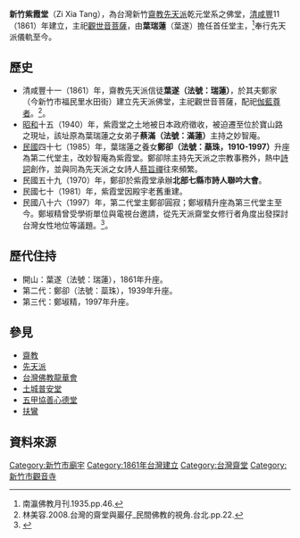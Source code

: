 {{東亞廟宇
|name = 新竹紫霞堂
|location = {{ROC-TW}}<br/>[[新竹市|新竹市]][[東區_(新竹市)|東區]]寶山路380巷15號
|god = 觀世音菩薩
|section = [[齋教|齋教]][[先天派|先天派]]
|open_year = 1861年（清咸豐11年）
}}
'''新竹紫霞堂'''（Zi Xia Tang），為台灣新竹[[齋教|齋教]][[先天派|先天派]]乾元堂系之佛堂，[[臺灣清治時期|清]][[咸豐_(年號)|咸豐]]11（1861）年建立，主祀[[觀世音菩薩|觀世音菩薩]]，由'''葉瑞蓮'''（葉遂）擔任首任堂主，<ref>南瀛佛教月刊.1935.pp.46. </ref>奉行先天派儀軌至今。

==歷史==
*清咸豐十一（1861）年，齋教先天派信徒'''葉遂（法號：瑞蓮）'''，於其夫鄭家（今新竹市福民里水田街）建立先天派佛堂，主祀觀世音菩薩，配祀[[伽藍神|伽藍尊者]]。<ref>林美容.2008.台灣的齋堂與巖仔_民間佛教的視角.台北.pp.22. </ref>。
*[[昭和|昭和]]十五（1940）年，紫霞堂之土地被日本政府徵收，被迫遷至位於寶山路之現址，該址原為葉瑞蓮之女弟子'''蔡滿（法號：滿蓮）'''主持之妙智庵。
*[[民國紀年|民國]]四十七（1985）年，葉瑞蓮之養女'''鄭卻（法號：蘂珠，1910-1997）'''升座為第二代堂主，改妙智庵為紫霞堂。鄭卻除主持先天派之宗教事務外，熱中[[詩詞|詩詞]]創作，並與同為先天派之女詩人[[蔡旨禪|蔡旨禪]]往來頻繁。
*民國五十九（1970）年，鄭卻於紫霞堂承辦'''北部七縣市詩人聯吟大會'''。
*民國七十（1981）年，紫霞堂因殿宇老舊重建。
*民國八十六（1997）年，第二代堂主鄭卻圓寂；鄭埱精升座為第三代堂主至今。鄭埱精曾受學術單位與電視台邀請，從先天派齋堂女修行者角度出發探討台灣女性地位等議題。<ref>{{Cite web |url=http://mingching.sinica.edu.tw/News_Detail/365 |title=存档副本 |access-date=2016-07-21 |archive-date=2017-09-10 |archive-url=https://web.archive.org/web/20170910221245/http://mingching.sinica.edu.tw/News_Detail/365 |dead-url=no }}</ref>。

==歷代住持==
*開山：葉遂（法號：瑞蓮），1861年升座。
*第二代：鄭卻（法號：蘂珠），1939年升座。
*第三代：鄭埱精，1997年升座。

==參見==
*[[齋教|齋教]]
*[[先天派|先天派]]
*[[台灣佛教龍華會|台灣佛教龍華會]]
*[[土城普安堂|土城普安堂]] 
*[[五甲協善心德堂|五甲協善心德堂]]
*[[扶鸞|扶鸞]]

==資料來源==
<references />

[[Category:新竹市廟宇|Category:新竹市廟宇]]
[[Category:1861年台灣建立|Category:1861年台灣建立]]
[[Category:台灣齋堂|Category:台灣齋堂]]
[[Category:新竹市觀音寺|Category:新竹市觀音寺]]